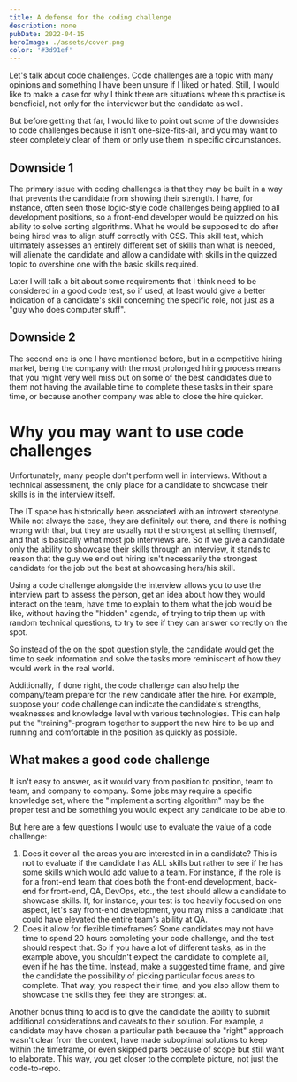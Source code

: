 ```yaml
---
title: A defense for the coding challenge
description: none
pubDate: 2022-04-15
heroImage: ./assets/cover.png
color: '#3d91ef'
---
```


Let's talk about code challenges. Code challenges are a topic with many opinions and something I have been unsure if I liked or hated. Still, I would like to make a case for why I think there are situations where this practise is beneficial, not only for the interviewer but the candidate as well.

But before getting that far, I would like to point out some of the downsides to code challenges because it isn't one-size-fits-all, and you may want to steer completely clear of them or only use them in specific circumstances.

## Downside 1
The primary issue with coding challenges is that they may be built in a way that prevents the candidate from showing their strength. I have, for instance, often seen those logic-style code challenges being applied to all development positions, so a front-end developer would be quizzed on his ability to solve sorting algorithms. What he would be supposed to do after being hired was to align stuff correctly with CSS. This skill test, which ultimately assesses an entirely different set of skills than what is needed, will alienate the candidate and allow a candidate with skills in the quizzed topic to overshine one with the basic skills required.

Later I will talk a bit about some requirements that I think need to be considered in a good code test, so if used, at least would give a better indication of a candidate's skill concerning the specific role, not just as a "guy who does computer stuff".

## Downside 2

The second one is one I have mentioned before, but in a competitive hiring market, being the company with the most prolonged hiring process means that you might very well miss out on some of the best candidates due to them not having the available time to complete these tasks in their spare time, or because another company was able to close the hire quicker.

# Why you may want to use code challenges

Unfortunately, many people don't perform well in interviews. Without a technical assessment, the only place for a candidate to showcase their skills is in the interview itself.

The IT space has historically been associated with an introvert stereotype. While not always the case, they are definitely out there, and there is nothing wrong with that, but they are usually not the strongest at selling themself, and that is basically what most job interviews are. So if we give a candidate only the ability to showcase their skills through an interview, it stands to reason that the guy we end out hiring isn't necessarily the strongest candidate for the job but the best at showcasing hers/his skill.

Using a code challenge alongside the interview allows you to use the interview part to assess the person, get an idea about how they would interact on the team, have time to explain to them what the job would be like, without having the "hidden" agenda, of trying to trip them up with random technical questions, to try to see if they can answer correctly on the spot.

So instead of the on the spot question style, the candidate would get the time to seek information and solve the tasks more reminiscent of how they would work in the real world.

Additionally, if done right, the code challenge can also help the company/team prepare for the new candidate after the hire. For example, suppose your code challenge can indicate the candidate's strengths, weaknesses and knowledge level with various technologies. This can help put the "training"-program together to support the new hire to be up and running and comfortable in the position as quickly as possible.

## What makes a good code challenge

It isn't easy to answer, as it would vary from position to position, team to team, and company to company. Some jobs may require a specific knowledge set, where the "implement a sorting algorithm" may be the proper test and be something you would expect any candidate to be able to.

But here are a few questions I would use to evaluate the value of a code challenge:

1. Does it cover all the areas you are interested in in a candidate? This is not to evaluate if the candidate has ALL skills but rather to see if he has some skills which would add value to a team. For instance, if the role is for a front-end team that does both the front-end development, back-end for front-end, QA, DevOps, etc., the test should allow a candidate to showcase skills. If, for instance, your test is too heavily focused on one aspect, let's say front-end development, you may miss a candidate that could have elevated the entire team's ability at QA.
1. Does it allow for flexible timeframes? Some candidates may not have time to spend 20 hours completing your code challenge, and the test should respect that. So if you have a lot of different tasks, as in the example above, you shouldn't expect the candidate to complete all, even if he has the time. Instead, make a suggested time frame, and give the candidate the possibility of picking particular focus areas to complete. That way, you respect their time, and you also allow them to showcase the skills they feel they are strongest at.

Another bonus thing to add is to give the candidate the ability to submit additional considerations and caveats to their solution. For example, a candidate may have chosen a particular path because the "right" approach wasn't clear from the context, have made suboptimal solutions to keep within the timeframe, or even skipped parts because of scope but still want to elaborate. This way, you get closer to the complete picture, not just the code-to-repo.
